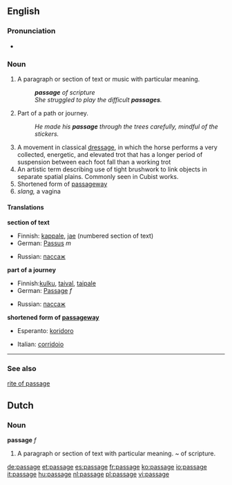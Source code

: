 ==English==

{{rank|touch|higher|military|891|passage|wood|matters|physical}}
===Pronunciation===
{{IPA|/ˈpæsɪʤ/}}
*{{audio|en-us-passage.ogg|Audio (US)}}

===Noun===
{{en-noun}}
# <!--DefA-->A paragraph or section of text or music with particular meaning.  
#: '''''passage''' of scripture''
#:''She struggled to play the difficult '''passages'''.''
# <!--DefA-->Part of a path or journey. 
#:''He made his '''passage''' through the trees carefully, mindful of the stickers.''
# <!--DefC-->A movement in classical [[dressage]], in which the horse performs a very collected, energetic, and elevated trot that has a longer period of suspension between each foot fall than a working trot
# <!--DefD-->An artistic term describing use of tight brushwork to link objects in separate spatial plains.  Commonly seen in Cubist works.
# Shortened form of [[passageway]]
# ''slang,'' a vagina

====Translations====
<!--DefA-->'''section of text'''
{{top}}
*Finnish: [[kappale]], [[jae]] (numbered section of text)
*German: [[Passus]] ''m''
{{mid}}
*Russian: [[пассаж]]
{{bottom}}

<!--DefB-->'''part of a journey'''
{{top}}
*Finnish:[[kulku]], [[taival]], [[taipale]]
*German: [[Passage]] ''f''
{{mid}}
*Russian: [[пассаж]]
{{bottom}}

<!--DefE-->'''shortened form of [[passageway]]'''
{{top}}
*Esperanto: [[koridoro]]
{{mid}}
*Italian: [[corridoio]] {{m}}
{{bottom}}
----

===See also===
[[rite of passage]]

==Dutch==
===Noun===
'''passage''' ''f''

#<!--DefA-->A paragraph or section of text with particular meaning.  ~ of scripture.

[[de:passage]]
[[et:passage]]
[[es:passage]]
[[fr:passage]]
[[ko:passage]]
[[io:passage]]
[[it:passage]]
[[hu:passage]]
[[nl:passage]]
[[pl:passage]]
[[vi:passage]]